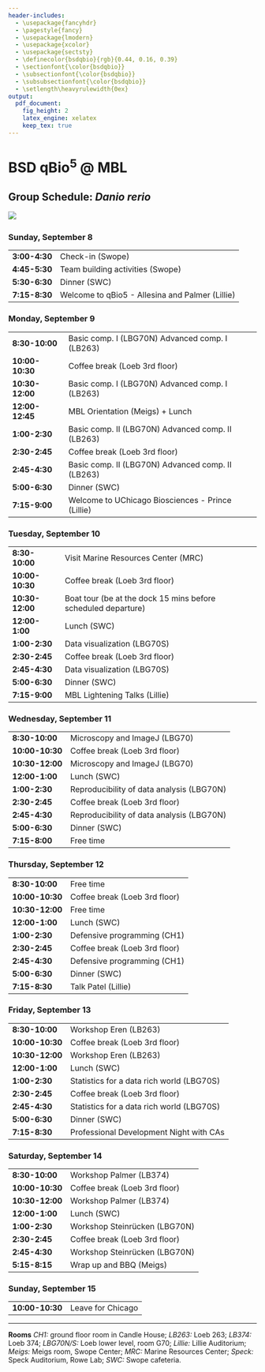 ```yaml
---
header-includes:
  - \usepackage{fancyhdr}
  - \pagestyle{fancy}
  - \usepackage{lmodern}
  - \usepackage{xcolor}
  - \usepackage{sectsty}
  - \definecolor{bsdqbio}{rgb}{0.44, 0.16, 0.39}
  - \sectionfont{\color{bsdqbio}}
  - \subsectionfont{\color{bsdqbio}}
  - \subsubsectionfont{\color{bsdqbio}}
  - \setlength\heavyrulewidth{0ex}
output:
  pdf_document:
    fig_height: 2
    latex_engine: xelatex
    keep_tex: true
---
```

# BSD qBio$^5$ @ MBL

## Group Schedule: *Danio rerio*
 ![](https://github.com/StefanoAllesina/BSD-QBio5/raw/master/logo_group/Danio_rerio.png)     

### Sunday, September 8 

------------------    ---------------------------------------------------------------
**3:00-4:30**         Check-in (Swope)                                               
**4:45-5:30**         Team building activities (Swope)                               
**5:30-6:30**         Dinner (SWC)                                                   
**7:15-8:30**         Welcome to qBio5 - Allesina and Palmer (Lillie)                
------------------    ---------------------------------------------------------------

### Monday, September 9 

------------------    ---------------------------------------------------------------
**8:30-10:00**        Basic comp. I (LBG70N) Advanced comp. I (LB263)                
**10:00-10:30**       Coffee break (Loeb 3rd floor)                                  
**10:30-12:00**       Basic comp. I (LBG70N) Advanced comp. I (LB263)                
**12:00-12:45**       MBL Orientation (Meigs) + Lunch                                
**1:00-2:30**         Basic comp. II (LBG70N) Advanced comp. II (LB263)              
**2:30-2:45**         Coffee break (Loeb 3rd floor)                                  
**2:45-4:30**         Basic comp. II (LBG70N) Advanced comp. II (LB263)              
**5:00-6:30**         Dinner (SWC)                                                   
**7:15-9:00**         Welcome to UChicago Biosciences - Prince (Lillie)              
------------------    ---------------------------------------------------------------

### Tuesday, September 10 

------------------    ---------------------------------------------------------------
**8:30-10:00**        Visit Marine Resources Center (MRC)                            
**10:00-10:30**       Coffee break (Loeb 3rd floor)                                  
**10:30-12:00**       Boat tour (be at the dock 15 mins before scheduled departure)  
**12:00-1:00**        Lunch (SWC)                                                    
**1:00-2:30**         Data visualization (LBG70S)                                    
**2:30-2:45**         Coffee break (Loeb 3rd floor)                                  
**2:45-4:30**         Data visualization (LBG70S)                                    
**5:00-6:30**         Dinner (SWC)                                                   
**7:15-9:00**         MBL Lightening Talks (Lillie)                                  
------------------    ---------------------------------------------------------------

### Wednesday, September 11 

------------------    ---------------------------------------------------------------
**8:30-10:00**        Microscopy and ImageJ (LBG70)                                  
**10:00-10:30**       Coffee break (Loeb 3rd floor)                                  
**10:30-12:00**       Microscopy and ImageJ (LBG70)                                  
**12:00-1:00**        Lunch (SWC)                                                    
**1:00-2:30**         Reproducibility of data analysis (LBG70N)                      
**2:30-2:45**         Coffee break (Loeb 3rd floor)                                  
**2:45-4:30**         Reproducibility of data analysis (LBG70N)                      
**5:00-6:30**         Dinner (SWC)                                                   
**7:15-8:00**         Free time                                                      
------------------    ---------------------------------------------------------------

### Thursday, September 12 

------------------    ---------------------------------------------------------------
**8:30-10:00**        Free time                                                      
**10:00-10:30**       Coffee break (Loeb 3rd floor)                                  
**10:30-12:00**       Free time                                                      
**12:00-1:00**        Lunch (SWC)                                                    
**1:00-2:30**         Defensive programming (CH1)                                    
**2:30-2:45**         Coffee break (Loeb 3rd floor)                                  
**2:45-4:30**         Defensive programming (CH1)                                    
**5:00-6:30**         Dinner (SWC)                                                   
**7:15-8:30**         Talk Patel (Lillie)                                            
------------------    ---------------------------------------------------------------

### Friday, September 13 

------------------    ---------------------------------------------------------------
**8:30-10:00**        Workshop Eren (LB263)                                          
**10:00-10:30**       Coffee break (Loeb 3rd floor)                                  
**10:30-12:00**       Workshop Eren (LB263)                                          
**12:00-1:00**        Lunch (SWC)                                                    
**1:00-2:30**         Statistics for a data rich world (LBG70S)                      
**2:30-2:45**         Coffee break (Loeb 3rd floor)                                  
**2:45-4:30**         Statistics for a data rich world (LBG70S)                      
**5:00-6:30**         Dinner (SWC)                                                   
**7:15-8:30**         Professional Development Night with CAs                        
------------------    ---------------------------------------------------------------

### Saturday, September 14 

------------------    ---------------------------------------------------------------
**8:30-10:00**        Workshop Palmer (LB374)                                        
**10:00-10:30**       Coffee break (Loeb 3rd floor)                                  
**10:30-12:00**       Workshop Palmer (LB374)                                        
**12:00-1:00**        Lunch (SWC)                                                    
**1:00-2:30**         Workshop Steinrücken (LBG70N)                                  
**2:30-2:45**         Coffee break (Loeb 3rd floor)                                  
**2:45-4:30**         Workshop Steinrücken (LBG70N)                                  
**5:15-8:15**         Wrap up and BBQ (Meigs)                                        
------------------    ---------------------------------------------------------------

### Sunday, September 15 

------------------    ---------------------------------------------------------------
**10:00-10:30**       Leave for Chicago                                              
------------------    ---------------------------------------------------------------



-------


**Rooms** *CH1:* ground floor room in Candle House; *LB263:* Loeb 263; *LB374:* Loeb 374; 
*LBG70N/S:* Loeb lower level, room G70; *Lillie:* Lillie Auditorium; 
*Meigs:* Meigs room, Swope Center; 
*MRC:* Marine Resources Center; 
*Speck:* Speck Auditorium, Rowe Lab; *SWC:* Swope cafeteria.
  
